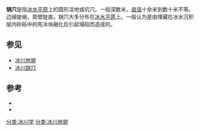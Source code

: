 '''锅穴'''是指[[冰水平原|冰水平原]]上的圆形洼地或坑穴。一般深数米，[[直径|直径]]十余米到数十米不等。边缘陡峭，周壁陡直。锅穴大多分布在[[冰水平原|冰水平原]]上。一般认为是由埋藏在冰水沉积层内砂砾中的死冰块融化后引起塌陷而造成的。

==参见==
*[[冰川地貌|冰川地貌]]
*[[冰川锅穴|冰川锅穴]]

==参考==
*{{cite book zh |author=吴正 |title=现代地貌学导论 |format=M |edition=1 |location=北京 |publisher=科学出版社 |date=2009 |pages=119 |id= ISBN 978-7-03-025401-6}}
*{{cite book zh |author=杨景春 李有利 |title=地貌学原理 |format=M |edition=1 |location=北京 |publisher=北京大学出版社 |date=2001 |pages=89 |id= ISBN 7-301-09696-8}}

{{地质小作品}}
{{冰川}}
{{濕地}}

[[分类:冰川学|分类:冰川学]]
[[分类:冰川地貌|分类:冰川地貌]]